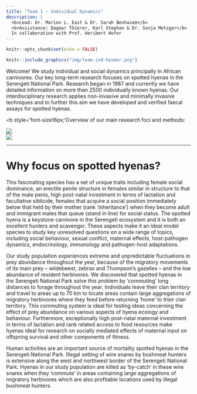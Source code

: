 ```yaml
---
title: "Team 1 — Individual Dynamics"
description: |
  <b>Lead: Dr. Marion L. East & Dr. Sarah Benhaiem</b>  
  <b>Assistance: Dagmar Thierer, Karl Stephan & Dr. Sonja Metzger</b>  
  In collaboration with Prof. Heribert Hofer
---
```


```r
knitr::opts_chunk$set(echo = FALSE)
```

```r
knitr::include_graphics("img/team-ind-header.png")
```

<div class='highlightbox'>
  <span class='highlight'>
  Welcome! We study individual and social dynamics principally in African carnivores. Our key long-term research focuses on spotted hyenas in the Serengeti National Park. Research began in 1987 and currently we have detailed information on more than 2500 individually known hyenas. Our interdisciplinary research applies non-invasive and minimally invasive techniques and to further this aim we have developed and verified faecal assays for spotted hyenas.
  </span>
</div>

<b style='font-size16px;'Overview of our main research foci and methods:</b>

![](img/team-ind-research.png)  
![](img/team-ind-methods.png)

---

# Why focus on spotted hyenas?

This fascinating species has a set of unique traits including female social dominance, an erectile penile structure in females similar in structure to that of the male penis, high post-natal investment in terms of lactation and facultative siblicide, females that acquire a social position immediately below that held by their mother (rank ‘inheritance’) when they become adult and immigrant males that queue (stand in line) for social status. The spotted hyena is a keystone carnivore in the Serengeti ecosystem and it is both an excellent hunters and scavenger. These aspects make it an ideal model species to study key unresolved questions on a wide range of topics, including social behaviour, sexual conflict, maternal effects, host-pathogen dynamics, endocrinology, immunology and pathogen-host adaptations.

Our study population experiences extreme and unpredictable fluctuations in prey abundance throughout the year, because of the migratory movements of its main prey – wildebeest, zebras and Thompson’s gazelles – and the low abundance of resident herbivores. We discovered that spotted hyenas in the Serengeti National Park solve this problem by ‘commuting’ long distances to forage throughout the year. Individuals leave their clan territory and travel to areas up to 70 km to locate areas contain large aggregations of migratory herbivores where they feed before returning ‘home’ to their clan territory. This commuting system is ideal for testing ideas concerning the effect of prey abundance on various aspects of hyena ecology and behaviour. Furthermore, exceptionally high post-natal maternal investment in terms of lactation and rank related access to food resources make hyenas ideal for research on socially mediated effects of maternal input on offspring survival and other components of fitness.

Human activities are an important source of mortality spotted hyenas in the Serengeti National Park. Illegal setting of wire snares by bushmeat hunters is extensive along the west and northwest border of the Serengeti National Park. Hyenas in our study population are killed as ‘by-catch’ in these wire snares when they ‘commute’ in areas containing large aggregations of migratory herbivores which are also profitable locations used by illegal bushmeat hunters.